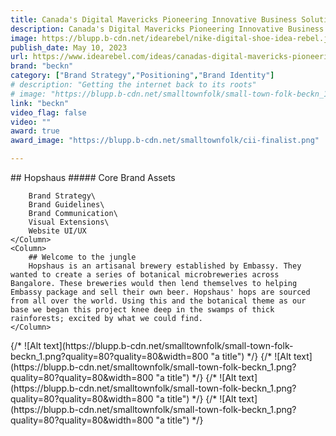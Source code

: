 ```yaml
---
title: Canada's Digital Mavericks Pioneering Innovative Business Solutions
description: Canada's Digital Mavericks Pioneering Innovative Business Solutions
image: https://blupp.b-cdn.net/idearebel/nike-digital-shoe-idea-rebel.jpeg?quality=80&width=800
publish_date: May 10, 2023
url: https://www.idearebel.com/ideas/canadas-digital-mavericks-pioneering-innovative-business-solutions/
brand: "beckn"
category: ["Brand Strategy","Positioning","Brand Identity"]
# description: "Getting the internet back to its roots"
# image: "https://blupp.b-cdn.net/smalltownfolk/small-town-folk-beckn_1.png?quality=80"
link: "beckn"
video_flag: false
video: ""
award: true
award_image: "https://blupp.b-cdn.net/smalltownfolk/cii-finalist.png"

---
```


<Column2>
    <Column>
        ## Hopshaus
        ##### Core Brand Assets

        Brand Strategy\
        Brand Guidelines\
        Brand Communication\
        Visual Extensions\
        Website UI/UX
    </Column>
    <Column>
        ## Welcome to the jungle
        Hopshaus is an artisanal brewery established by Embassy. They wanted to create a series of botanical microbreweries across Bangalore. These breweries would then lend themselves to helping Embassy package and sell their own beer. Hopshaus' hops are sourced from all over the world. Using this and the botanical theme as our base we began this project knee deep in the swamps of thick rainforests; excited by what we could find.
    </Column>
</Column2>

<Column2>
    <Column>
        <ColumnImageLarge>
            {/* ![Alt text](https://blupp.b-cdn.net/smalltownfolk/small-town-folk-beckn_1.png?quality=80?quality=80&width=800 "a title") */}
        </ColumnImageLarge>
        <ColumnImageSmall>
            {/* ![Alt text](https://blupp.b-cdn.net/smalltownfolk/small-town-folk-beckn_1.png?quality=80?quality=80&width=800 "a title") */}
        </ColumnImageSmall>
    </Column>
    <Column>
        <ColumnImageSmall>
            {/* ![Alt text](https://blupp.b-cdn.net/smalltownfolk/small-town-folk-beckn_1.png?quality=80?quality=80&width=800 "a title") */}
        </ColumnImageSmall>
        <ColumnImageLarge>
            {/* ![Alt text](https://blupp.b-cdn.net/smalltownfolk/small-town-folk-beckn_1.png?quality=80?quality=80&width=800 "a title") */}
        </ColumnImageLarge>
    </Column>
</Column2>